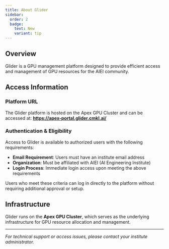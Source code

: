 ```yaml
---
title: About Glider
sidebar:
  order: 2
  badge:
    text: New
    variant: tip
---
```


## Overview

Glider is a GPU management platform designed to provide efficient access and management of GPU resources for the AIEI community.

## Access Information

### Platform URL
The Glider platform is hosted on the Apex GPU Cluster and can be accessed at:
**https://apex-portal.glider.cmkl.ai/**

### Authentication & Eligibility

Access to Glider is available to authorized users with the following requirements:

- **Email Requirement**: Users must have an institute email address
- **Organization**: Must be affiliated with AIEI (AI Engineering Institute)
- **Login Process**: Immediate login access upon meeting the above requirements

Users who meet these criteria can log in directly to the platform without requiring additional approval or setup.

## Infrastructure

Glider runs on the **Apex GPU Cluster**, which serves as the underlying infrastructure for GPU resource allocation and management.

---

*For technical support or access issues, please contact your institute administrator.*